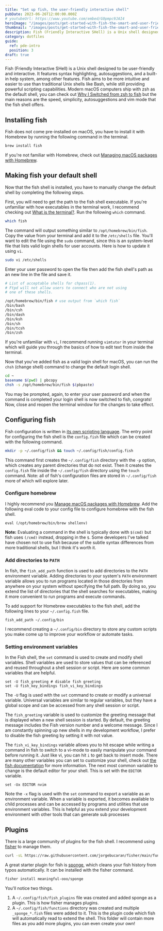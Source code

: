 ```yaml
---
title: "Set up fish, the user-friendly interactive shell"
pubDate: 2023-06-26T12:00:00.000Z
# youtubeUrl: https://www.youtube.com/embed/G0pmpc9JAI4
heroImage: "/images/posts/get-started-with-fish-the-smart-and-user-friendly-shell.jpeg"
thumbnail: "/images/posts/get-started-with-fish-the-smart-and-user-friendly-shell-thumb.jpeg"
description: Fish (Friendly Interactive SHell) is a Unix shell designed to be user-friendly and interactive. It features syntax highlighting, autosuggestions
category: dotfiles
guide:
  ref: pde-intro
  position: 3
draft: true
---
```


Fish (Friendly Interactive SHell) is a Unix shell designed to be user-friendly and interactive. It features syntax highlighting, autosuggestions, and a built-in help system, among other features. Fish aims to be more intuitive and easier to use than traditional Unix shells like Bash, while still providing powerful scripting capabilities. Modern macOS computers ship with zsh as the default shell, you can check out [Why I Switched from zsh to fish](/posts/why-i-switched-from-zsh-to-fish) but the main reasons are the speed, simplicity, autosuggestions and vim mode that the fish shell offers.

## Installing fish

Fish does not come pre-installed on macOS, you have to install it with Homebrew by running the following command in the terminal.

```sh
brew install fish
```

If you're not familiar with Homebrew, check out [Managing macOS packages with Homebrew](/posts/managing-macos-packages-with-homebrew).

## Making fish your default shell

Now that the fish shell is installed, you have to manually change the default shell by completing the following steps.

First, you will need to get the path to the fish shell executable. If you're unfamiliar with how executables in the terminal work, I recommend checking out [What is the terminal?](/posts/what-is-the-terminal). Run the following `which` command.

```sh
which fish
```

The command will output something similar to `/opt/homebrew/bin/fish`. Copy the value from your terminal and add it to the `/etc/shells` file. You'll want to edit the file using the `sudo` command, since this is an system-level file that lists valid login shells for user accounts. Here is how to update it using `vi`.

```sh
sudo vi /etc/shells
```

Enter your user password to open the file then add the fish shell's path as an new line in the file and save it.

```sh title="/etc/shells"
# List of acceptable shells for chpass(1).
# Ftpd will not allow users to connect who are not using
# one of these shells.

/opt/homebrew/bin/fish # use output from `which fish`
/bin/bash
/bin/csh
/bin/dash
/bin/ksh
/bin/sh
/bin/tcsh
/bin/zsh
```

If you're unfamiliar with `vi`, I recommend running `vimtutor` in your terminal which will guide you through the basics of how to edit text from inside the terminal.

Now that you've added fish as a valid login shell for macOS, you can run the `chsh` (change shell) command to change the default login shell.

```sh
cd ~
basename $(pwd) | pbcopy
chsh -s /opt/homebrew/bin/fish $(pbpaste)
```

You may be prompted, again, to enter your user password and when the command is completed your login shell is now switched to fish, congrats! Now, close and reopen the terminal window for the changes to take effect.

## Configuring fish

Fish configuration is written in [its own scripting language](https://fishshell.com/docs/current/language.html#language). The entry point for configuring the fish shell is the `config.fish` file which can be created with the following command.

```sh
mkdir -p ~/.config/fish && touch ~/.config/fish/config.fish
```

This command first creates the `~/.config/fish` directory with the `-p` option, which creates any parent directories that do not exist. Then it creates the `config.fish` file inside the `~/.config/fish` directory using the `touch` command. Note: all of fish's configuration files are stored in `~/.config/fish` more of which will explore later.

### Configure homebrew

I highly recommend you [Manage macOS packages with Homebrew](/posts/manage-macos-packages-with-homebrew). Add the following eval code to your config file to configure homebrew with the fish shell.

```fish title="~/.config/fish/config.fish"
eval (/opt/homebrew/bin/brew shellenv)
```

**Note:** Evaluating a command in the shell is typically done with `$(cmd)` but fish uses `(/cmd)` instead, dropping in the `$`. Some developers I've talked have chosen not to use fish because of the subtle syntax differences from more traditional shells, but I think it's worth it.

### Add directories to `PATH`

In fish, the `fish_add_path` function is used to add directories to the `PATH` environment variable. Adding directories to your system's `PATH` environment variable allows you to run programs located in those directories from anywhere on your system without specifying the full path. By doing so, you extend the list of directories that the shell searches for executables, making it more convenient to run programs and execute commands.

To add support for Homebrew executables to the fish shell, add the following lines to your `~/.config.fish` file.

```fish title="~/.config/fish/config.fish"
fish_add_path ~/.config/bin
```

I recommend creating a `~/.config/bin` directory to store any custom scripts you make come up to improve your workflow or automate tasks.

### Setting environment variables

In the Fish shell, the `set` command is used to create and modify shell variables. Shell variables are used to store values that can be referenced and reused throughout a shell session or script. Here are some common variables that are helpful.

```fish title="~/.config/fish/config.fish"
set -U fish_greeting # disable fish greeting
set -U fish_key_bindings fish_vi_key_bindings
```

The `-U` flag is used with the `set` command to create or modify a universal variable. Universal variables are similar to regular variables, but they have a global scope and can be accessed from any shell session or script.

The `fish_greeting` variable is used to customize the greeting message that is displayed when a new shell session is started. By default, the greeting message includes the Fish version number and a welcome message. Since I am constantly spinning up new shells in my development workflow, I prefer to disable the fish greeting by setting it with not value.

The `fish_vi_key_bindings` variable allows you to hit escape while writing a command in fish to switch to a vi-mode to easily manipulate your command before running it. Just like vi, you can hit `i` to get back to insert mode.
There are many other variables you can set to customize your shell, check out [the fish documentation](https://fishshell.com/docs/current/index.html#variables) for more information.
The next most common variable to change is the default editor for your shell. This is set with the `EDITOR` variable.

```fish title="~/.config/fish/config.fish"
set -Ux EDITOR nvim
```

Note the `-x` flag is used with the `set` command to export a variable as an environment variable. When a variable is exported, it becomes available to child processes and can be accessed by programs and utilities that use environment variables. This is helpful as you extend your development environment with other tools that can generate sub processes

## Plugins

There is a large community of plugins for the fish shell. I recommend using [fisher](https://github.com/jorgebucaran/fisher) to manage them.

```sh
curl -sL https://raw.githubusercontent.com/jorgebucaran/fisher/main/functions/fisher.fish | source && fisher install jorgebucaran/fisher
```

A great starter plugin for fish is [sponge](https://github.com/meaningful-ooo/sponge), which cleans your fish history from typos automatically. It can be installed with the fisher command.

```sh
fisher install meaningful-ooo/sponge
```

You'll notice two things.

1. A `~/.config/fish/fish_plugins` file was created and added sponge as a plugin. This is how fisher manages plugins.
2. A `~/.config/fish/functions` directory was created and multiple `_sponge_*.fish` files were added to it. This is the plugin code which fish will automatically read to extend the shell. This folder will contain more files as you add more plugins, you can even create your own!
